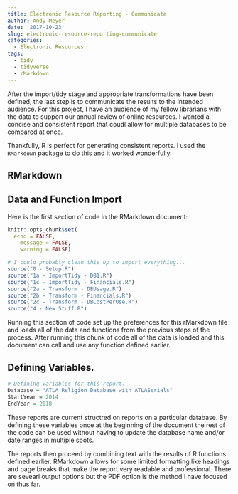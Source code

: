 ```yaml
---
title: Electronic Resource Reporting - Communicate
author: Andy Meyer
date: '2017-10-23'
slug: electronic-resource-reporting-communicate
categories:
  - Electronic Resources
tags:
  - tidy
  - tidyverse
  - rMarkdown
---
```

After the import/tidy stage and appropriate transformations have been defined, the last step is to communicate the results to the intended audience. For this project, I have an audience of my fellow librarians with the data to support our annual review of online resources. I wanted a concise and consistent report that coudl allow for multiple databases to be compared at once.

Thankfully, R is perfect for generating consistent reports. I used the ```RMarkdown``` package to do this and it worked wonderfully.

## RMarkdown

## Data and Function Import
Here is the first section of code in the RMarkdown document:
```r
knitr::opts_chunk$set(
  echo = FALSE,
	message = FALSE,
	warning = FALSE)

# I could probably clean this up to import everything...
source("0 - Setup.R")
source("1a - ImportTidy - DB1.R")
source("1c - ImportTidy - Financials.R")
source("2a - Transform - DBUsage.R")
source("2b - Transform - Financials.R")
source("2c - Transform - DBCostPerUse.R")
source("4 - New Stuff.R")
```
Running this section of code set up the preferences for this rMarkdown file and loads all of the data and functions from the previous steps of the process. After running this chunk of code all of the data is loaded and this document can call and use any function defined earlier.

## Defining Variables.
```r
# Defining Variables for this report.
Database = "ATLA Religion Database with ATLASerials"
StartYear = 2014
EndYear = 2018
```
These reports are current structred on reports on a particular database. By defining these variables once at the beginning of the document the rest of the code can be used without having to update the database name and/or date ranges in multiple spots.

The reports then proceed by combining text with the results of R functions defined earlier. RMarkdown allows for some limited formatting like headings and page breaks that make the report very readable and professional. There are sevearl output options but the PDF option is the method I have focused on thus far.



